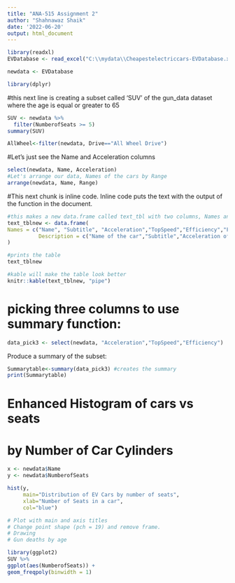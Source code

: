 ---
title: "ANA-515 Assignment 2"
author: "Shahnawaz Shaik"
date: '2022-06-20'
output: html_document
---

```{r get-data, include = FALSE}
library(readxl)
EVDatabase <- read_excel("C:\\mydata\\Cheapestelectriccars-EVDatabase.xls")

newdata <- EVDatabase
```

```{r}
library(dplyr)
```

#this next line is creating a subset called 'SUV' of the gun_data dataset where the age is equal or greater to 65
```{r}
SUV <- newdata %>% 
  filter(NumberofSeats >= 5)
summary(SUV)

AllWheel<-filter(newdata, Drive=="All Wheel Drive")
```

#Let's just see the Name and Acceleration columns
```{r}
select(newdata, Name, Acceleration)
#Let's arrange our data, Names of the cars by Range
arrange(newdata, Name, Range)
```

#This next chunk is inline code. Inline code puts the text with the output of the function in the document.


```{r}
#this makes a new data.frame called text_tbl with two columns, Names and Description
text_tblnew <- data.frame( 
Names = c("Name", "Subtitle", "Acceleration","TopSpeed","Efficiency","FastChargeSpeed","Drive","NumberofSeats","PriceinGermanyx","PriceinUK"), 
          Description = c("Name of the car","Subtitle","Acceleration of the car","TopSpeed of the car","Efficiency of the car","FastChargeSpeed of the car","Drive of the car","NumberofSeats of the car","PriceinGermanyx of the car","PriceinUK of the car")
) 

#prints the table
text_tblnew 

#kable will make the table look better
knitr::kable(text_tblnew, "pipe")
```

# picking three columns to use summary function:
```{r}
data_pick3 <- select(newdata, "Acceleration","TopSpeed","Efficiency")
```

Produce a summary of the subset:
```{r, include = TRUE}
Summarytable<-summary(data_pick3) #creates the summary
print(Summarytable)
```


# Enhanced Histogram of cars vs seats
# by Number of Car Cylinders
```{r, include = TRUE}
x <- newdata$Name
y <- newdata$NumberofSeats

hist(y,
     main="Distribution of EV Cars by number of seats",
     xlab="Number of Seats in a car",
     col="blue")

# Plot with main and axis titles
# Change point shape (pch = 19) and remove frame.
# Drawing 
# Gun deaths by age 

library(ggplot2)
SUV %>% 
ggplot(aes(NumberofSeats)) + 
geom_freqpoly(binwidth = 1)
```
